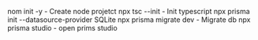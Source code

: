 nom init -y - Create node projetct
npx tsc --init - Init typescript
npx prisma init --datasource-provider SQLite
npx prisma migrate dev - Migrate db
npx prisma studio - open prims studio
